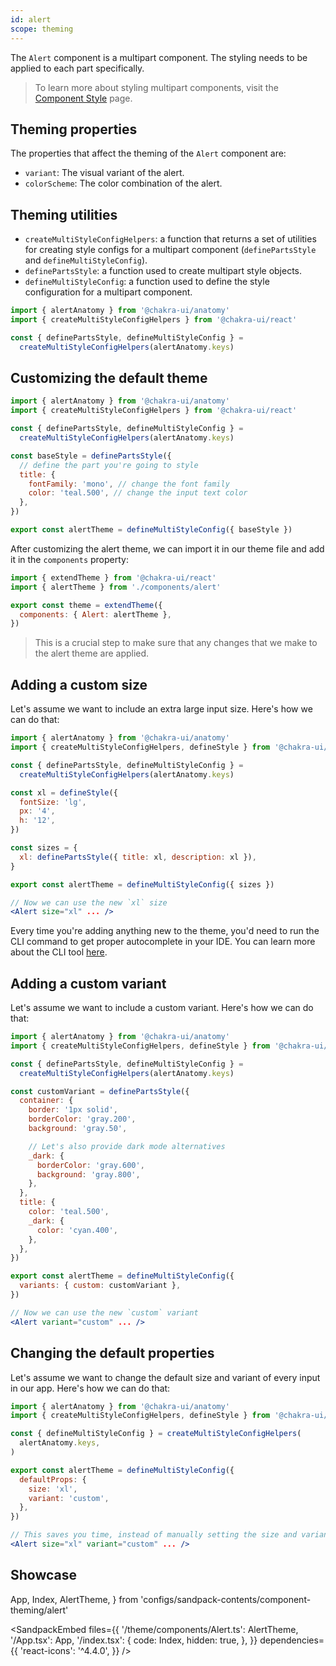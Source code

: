 ```yaml
---
id: alert
scope: theming
---
```


The `Alert` component is a multipart component. The styling needs to be applied
to each part specifically.

> To learn more about styling multipart components, visit the
> [Component Style](/docs/styled-system/component-style#styling-multipart-components)
> page.

## Theming properties

The properties that affect the theming of the `Alert` component are:

- `variant`: The visual variant of the alert.
- `colorScheme`: The color combination of the alert.

## Theming utilities

- `createMultiStyleConfigHelpers`: a function that returns a set of utilities
  for creating style configs for a multipart component (`definePartsStyle` and
  `defineMultiStyleConfig`).
- `definePartsStyle`: a function used to create multipart style objects.
- `defineMultiStyleConfig`: a function used to define the style configuration
  for a multipart component.

```jsx live=false
import { alertAnatomy } from '@chakra-ui/anatomy'
import { createMultiStyleConfigHelpers } from '@chakra-ui/react'

const { definePartsStyle, defineMultiStyleConfig } =
  createMultiStyleConfigHelpers(alertAnatomy.keys)
```

## Customizing the default theme

```jsx live=false
import { alertAnatomy } from '@chakra-ui/anatomy'
import { createMultiStyleConfigHelpers } from '@chakra-ui/react'

const { definePartsStyle, defineMultiStyleConfig } =
  createMultiStyleConfigHelpers(alertAnatomy.keys)

const baseStyle = definePartsStyle({
  // define the part you're going to style
  title: {
    fontFamily: 'mono', // change the font family
    color: 'teal.500', // change the input text color
  },
})

export const alertTheme = defineMultiStyleConfig({ baseStyle })
```

After customizing the alert theme, we can import it in our theme file and add it
in the `components` property:

```jsx live=false
import { extendTheme } from '@chakra-ui/react'
import { alertTheme } from './components/alert'

export const theme = extendTheme({
  components: { Alert: alertTheme },
})
```

> This is a crucial step to make sure that any changes that we make to the alert
> theme are applied.

## Adding a custom size

Let's assume we want to include an extra large input size. Here's how we can do
that:

```jsx live=false
import { alertAnatomy } from '@chakra-ui/anatomy'
import { createMultiStyleConfigHelpers, defineStyle } from '@chakra-ui/react'

const { definePartsStyle, defineMultiStyleConfig } =
  createMultiStyleConfigHelpers(alertAnatomy.keys)

const xl = defineStyle({
  fontSize: 'lg',
  px: '4',
  h: '12',
})

const sizes = {
  xl: definePartsStyle({ title: xl, description: xl }),
}

export const alertTheme = defineMultiStyleConfig({ sizes })

// Now we can use the new `xl` size
<Alert size="xl" ... />
```

Every time you're adding anything new to the theme, you'd need to run the CLI
command to get proper autocomplete in your IDE. You can learn more about the CLI
tool [here](/docs/styled-system/cli).

## Adding a custom variant

Let's assume we want to include a custom variant. Here's how we can do that:

```jsx live=false
import { alertAnatomy } from '@chakra-ui/anatomy'
import { createMultiStyleConfigHelpers, defineStyle } from '@chakra-ui/react'

const { definePartsStyle, defineMultiStyleConfig } =
  createMultiStyleConfigHelpers(alertAnatomy.keys)

const customVariant = definePartsStyle({
  container: {
    border: '1px solid',
    borderColor: 'gray.200',
    background: 'gray.50',

    // Let's also provide dark mode alternatives
    _dark: {
      borderColor: 'gray.600',
      background: 'gray.800',
    },
  },
  title: {
    color: 'teal.500',
    _dark: {
      color: 'cyan.400',
    },
  },
})

export const alertTheme = defineMultiStyleConfig({
  variants: { custom: customVariant },
})

// Now we can use the new `custom` variant
<Alert variant="custom" ... />
```

## Changing the default properties

Let's assume we want to change the default size and variant of every input in
our app. Here's how we can do that:

```jsx live=false
import { alertAnatomy } from '@chakra-ui/anatomy'
import { createMultiStyleConfigHelpers, defineStyle } from '@chakra-ui/react'

const { defineMultiStyleConfig } = createMultiStyleConfigHelpers(
  alertAnatomy.keys,
)

export const alertTheme = defineMultiStyleConfig({
  defaultProps: {
    size: 'xl',
    variant: 'custom',
  },
})

// This saves you time, instead of manually setting the size and variant every time you use an input:
<Alert size="xl" variant="custom" ... />
```

## Showcase

  App,
  Index,
  AlertTheme,
} from 'configs/sandpack-contents/component-theming/alert'

<SandpackEmbed
  files={{
    '/theme/components/Alert.ts': AlertTheme,
    '/App.tsx': App,
    '/index.tsx': {
      code: Index,
      hidden: true,
    },
  }}
  dependencies={{
    'react-icons': '^4.4.0',
  }}
/>
